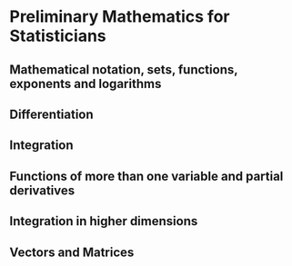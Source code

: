 # Preliminary Mathematics for Statisticians

## Mathematical notation, sets, functions, exponents and logarithms
## Differentiation
## Integration
## Functions of more than one variable and partial derivatives
## Integration in higher dimensions
## Vectors and Matrices




